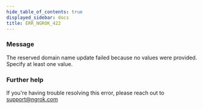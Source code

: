 ```yaml
---
hide_table_of_contents: true
displayed_sidebar: docs
title: ERR_NGROK_422
---
```


### Message

The reserved domain name update failed because no values were provided. Specify at least one value.

### Further help

If you're having trouble resolving this error, please reach out to [support@ngrok.com](mailto:support@ngrok.com?subject=Help%20with%20ERR_NGROK_422)
